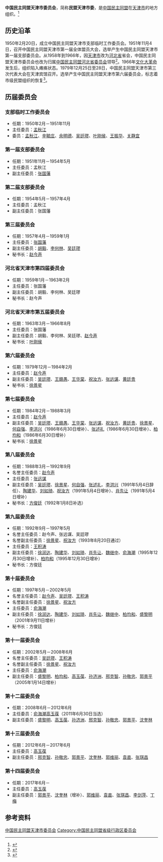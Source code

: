 {{Infobox PRCG
|机构名称 = 中国民主同盟天津市委员会
|标志1    =
|格言1    =
|届数     = 十四
|任期始   = 2017年6月
|任期终   =
|职位1    = [[主任委员|主任委员]]
|人员1    = [[高玉葆|高玉葆]]
|职位2    = 副主任委员
|人员2    = [[郭景平|郭景平]]、[[沈奎林|沈奎林]]、[[郭维丽|郭维丽]]、[[袁直|袁直]]、[[张琪昌|张琪昌]]、[[李剑萍|李剑萍]]、[[丁梅|丁梅]]
|人数2    =
|职位3    = 秘书长
|人员3    = 杨淑鑫
|组织法规 = 中国民主同盟章程
|上级机构 = [[中国民主同盟中央委员会|中国民主同盟中央委员会]]
|机构类型 = [[民主党派|民主党派]][[中国一级行政区|省级行政区]][[委员会|委员会]]
|行政级别 = 正厅级
|场所1    = 总部
|地址1    = [[天津市|天津市]][[和平区_(天津市)|和平区]][[河北路_(天津)|河北路]]209号
|邮编1    = 
|电话1    = {{tel|86|22|23141509}}
|官网1    = 
}}
'''中国民主同盟天津市委员会'''，简称'''民盟天津市委'''，是[[中国民主同盟|中国民主同盟]]在[[天津市|天津市]]的地方组织。<ref>{{Cite book|title=天津大辞典|author=来新夏, 郭凤岐主编; 刘俊臣, 师宝蓉, 陈士和副主编|publisher=天津社会科学院出版社|year=2001|isbn=|location=天津|pages=}}</ref>

== 历史沿革 ==
1950年2月20日，成立中国民主同盟天津市支部临时工作委员会。1951年11月4日，召开中国民主同盟天津市第一届全体盟员大会，选举产生中国民主同盟天津市第一届支部委员会。从1958年到1966年，因[[天津市|天津市]]改为[[河北省|河北省]]省会，中国民主同盟天津市委员会也改为归属[[中国民主同盟河北省委员会|中国民主同盟河北省委员会]]领导<ref>{{cite web |title=天津民盟简介 |url=http://www.tjmm.org.cn/tjmm.html |publisher=中国民主同盟天津市委员会 |archiveurl=https://web.archive.org/web/20170319143043/http://www.tjmm.org.cn/tjmm.html |archivedate=2017-03-19}}</ref>。1966年[[文化大革命|文化大革命]]发生后，组织陷入瘫痪状态。1979年12月25日至28日，中国民主同盟天津市第三次代表大会在天津宾馆召开。选举产生中国民主同盟天津市第六届委员会，标志着市级民盟组织的恢复<ref>{{cite book |editor=天津市地方志编修委员会 |title=天津通志·政协民主党派志 |date=1997 |publisher=天津社会科学院出版社 |isbn=780563663X |page=383}}</ref>。

== 历届委员会 ==
=== 支部临时工作委员会 === 
*任期：1950年2月－1951年11月
*主任委员：[[孟秋江|孟秋江]]
*委员：[[孟秋江|孟秋江]]、[[辛毓庄|辛毓庄]]、[[余明德|余明德]]、[[吴廷璆|吴廷璆]]、[[叶刚侯|叶刚侯]]、[[王振华|王振华]]、[[关静宜|关静宜]]

=== 第一届支部委员会 === 
*任期：1951年11月－1954年5月
*主任委员：孟秋江
*副主任委员：[[张国藩|张国藩]]

=== 第二届支部委员会 === 
*任期：1954年5月－1957年4月
*主任委员：孟秋江
*副主任委员：张国藩

=== 第三届委员会 === 
*任期：1957年4月－1959年1月
*主任委员：[[张国藩|张国藩]]
*副主任委员：[[胡毅|胡毅]]、[[李何林|李何林]]、[[吴廷璆|吴廷璆]]
*秘书长：[[赵今声|赵今声]]

=== 河北省天津市第四届委员会 === 
*任期：1959年1月－1963年2月
*主任委员：张国藩
*副主任委员：胡毅、李何林、吴廷璆
*秘书长：赵今声

=== 河北省天津市第五届委员会 === 
*任期：1963年3月－1966年8月
*主任委员：张国藩
*副主任委员：胡毅、李何林、吴廷璆、[[赵今声|赵今声]]
*秘书长：[[叶刚侯|叶刚侯]]

=== 第六届委员会 === 
*任期：1979年12月－1984年2月
*主任委员：[[赵今声|赵今声]]
*副主任委员：[[吴廷璆|吴廷璆]]、[[王赣愚|王赣愚]]、[[王华棠|王华棠]]、[[祝汝方|祝汝方]]、[[张远谋|张远谋]]、[[黄廷贵|黄廷贵]]
*秘书长：[[徐景星|徐景星]]

=== 第七届委员会 === 
*任期：1984年2月－1988年3月
*主任委员：[[赵今声|赵今声]]
*副主任委员：[[吴廷璆|吴廷璆]]、[[王赣愚|王赣愚]]、[[王华棠|王华棠]]、[[张远谋|张远谋]]、[[祝汝方|祝汝方]]、[[黄廷贵|黄廷贵]]、[[徐景星|徐景星]]、[[何自强|何自强]]、[[李洪兴|李洪兴]]（1986年6月30日增补）、[[张述礼|张述礼]]（1986年6月30日增补）、[[柏均和|柏均和]]（1986年6月30日增补）
*秘书长：[[徐景星|徐景星]]

=== 第八届委员会 === 
*任期：1988年3月－1992年9月
*名誉主任委员：[[赵今声|赵今声]]
*主任委员：[[张远谋|张远谋]]
*副主任委员：[[吴廷璆|吴廷璆]]、[[徐景星|徐景星]]、[[何自强|何自强]]、[[张述礼|张述礼]]、[[李洪兴|李洪兴]]（1991年5月4日辞任）、[[陶建华_(流体力学家)|陶建华]]、[[刘如琦|刘如琦]]、[[祝汝方|祝汝方]]（1991年5月4日增补）、[[肖先让|肖先让]]（1991年5月4日增补）
*秘书长：[[方俊廷|方俊廷]]（1992年1月8日补选）

=== 第九届委员会 === 
*任期：1992年9月－1997年5月
*名誉主任委员：赵今声、张远谋、吴廷璆
*名誉副主任委员：[[徐景星|徐景星]]、[[祝汝方|祝汝方]]（1993年8月20日通过）
*主任委员：[[王积涛|王积涛]]
*副主任委员：[[徐润达|徐润达]]、[[陶建华_(流体力学家)|陶建华]]、[[刘如琦|刘如琦]]、[[肖先让|肖先让]]、[[魏继中|魏继中]]、[[俞海潮|俞海潮]]（1995年12月30日增补）、[[柏均和|柏均和]]（1995年12月30日增补）
*秘书长：方俊廷

=== 第十届委员会 === 
*任期：1997年5月－2002年5月
*名誉主任委员：[[赵今声|赵今声]]、[[吴廷璆|吴廷璆]]、[[王积涛|王积涛]]
*名誉副主任委员：[[徐景星|徐景星]]、[[祝汝方|祝汝方]]
*主任委员：[[俞海潮|俞海潮]]
*副主任委员：[[徐润达|徐润达]]、[[陶建华_(流体力学家)|陶建华]]、[[刘如琦|刘如琦]]、[[肖先让|肖先让]]、[[魏继中|魏继中]]、[[柏均和|柏均和]]、[[盛黎明|盛黎明]]（2001年9月11日增补）
*秘书长：方俊廷

=== 第十一届委员会 === 
*任期：2002年5月－2008年6月
*名誉主任委员：[[吴廷璆|吴廷璆]]、[[王积涛|王积涛]]
*名誉副主任委员：[[徐景星|徐景星]]、[[祝汝方|祝汝方]]
*主任委员：[[俞海潮|俞海潮]]
*副主任委员：[[盛黎明|盛黎明]]、[[柏均和|柏均和]]、[[高玉葆|高玉葆]]、[[孙济洲|孙济洲]]、[[邢克智|邢克智]]、[[孙敬忠|孙敬忠]]、[[郭景平|郭景平]]（2005年1月14日增补）

=== 第十二届委员会 === 
*任期：2008年6月－2012年6月
*主任委员：[[俞海潮|俞海潮]]{{to}}[[高玉葆|高玉葆]]（2011年6月30日当选）
*副主任委员：[[盛黎明|盛黎明]]、[[高玉葆|高玉葆]]、[[孙济洲|孙济洲]]、[[邢克智|邢克智]]、[[孙敬忠|孙敬忠]]、[[郭景平|郭景平]]、[[沈奎林|沈奎林]]

=== 第十三届委员会 === 
*任期：2012年6月－2017年6月
*主任委员：[[高玉葆|高玉葆]]
*副主任委员：[[邢克智|邢克智]]、[[孙敬忠|孙敬忠]]、[[郭景平|郭景平]]、[[沈奎林|沈奎林]]、[[郭维丽|郭维丽]]、[[袁直|袁直]]、[[张琪昌|张琪昌]]

=== 第十四届委员会 === 
*任期：2017年6月－
*主任委员：[[高玉葆|高玉葆]]
*副主任委员：[[郭景平|郭景平]]、[[沈奎林|沈奎林]]（增补）、[[郭维丽|郭维丽]]、[[袁直|袁直]]、[[张琪昌|张琪昌]]、[[李剑萍|李剑萍]]、[[丁梅|丁梅]]

== 参考资料 ==
{{reflist}}

{{中华人民共和国各省级行政区|委员会|中国民主同盟|仅内地=yes}}

{{Authority control}}
[[Category:中国民主同盟天津市委员会|]]
[[Category:中国民主同盟省级行政区委员会|Category:中国民主同盟省级行政区委员会]]